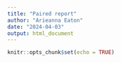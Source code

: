 ```yaml
---
title: "Paired report"
author: "Arieanna Eaton"
date: "2024-04-03"
output: html_document
---
```


```r
knitr::opts_chunk$set(echo = TRUE)
```

